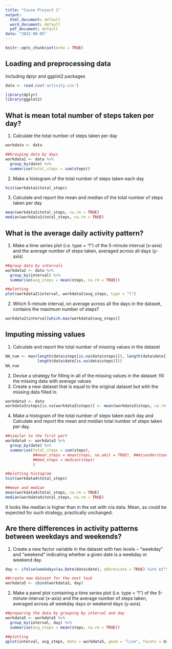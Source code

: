 ---
title: "Couse Project 1"
output:
  html_document: default
  word_document: default
  pdf_document: default
date: "2022-08-05"
---

```{r setup, include=FALSE}
knitr::opts_chunk$set(echo = TRUE)
```

## Loading and preprocessing data

Including dplyr and ggplot2 packages
```{r}
data <- read.csv('activity.csv')

library(dplyr)
library(ggplot2)
```

## What is mean total number of steps taken per day?

1. Calculate the total number of steps taken per day
```{r}
workdata <- data

##Grouping data by days
workdata1 <- data %>%
  group_by(date) %>%
  summarise(total_steps = sum(steps))
```

2. Make a histogram of the total number of steps taken each day
```{r}
hist(workdata1$total_steps)
```

3. Calculate and report the mean and median of the total number of steps taken per day
```{r}
mean(workdata1$total_steps, na.rm = TRUE)
median(workdata1$total_steps, na.rm = TRUE)
```

## What is the average daily activity pattern?

1. Make a time series plot (i.e. type = "l") of the 5-minute interval (x-axis) and the average number of steps taken, averaged across all days (y-axis)

```{r}
##group data by intervals
workdata2 <- data %>%
  group_by(interval) %>%
  summarise(avg_steps = mean(steps, na.rm = TRUE))

##plotting
plot(workdata2$interval, workdata2$avg_steps, type = "l")
```

2. Which 5-minute interval, on average across all the days in the dataset, contains the maximum number of steps?

```{r}
workdata2$interval[which.max(workdata2$avg_steps)]
```

## Imputing missing values
1. Calculate and report the total number of missing values in the dataset
```{r}
NA_num <- max(length(data$steps[is.na(data$steps)]), length(data$date[is.na(data$steps)]), 
              length(data$date[is.na(data$steps)]))
NA_num
```
2. Devise a strategy for filling in all of the missing values in the dataset: fill the missing data with average values
3. Create a new dataset that is equal to the original dataset but with the missing data filled in.
```{r}
workdata3 <- data
workdata3$steps[is.na(workdata3$steps)] <- mean(workdata3$steps, na.rm = TRUE)
```

4. Make a histogram of the total number of steps taken each day and Calculate and report the mean and median total number of steps taken per day.
```{r}
##similar to the first part
workdata4 <- workdata3 %>%
  group_by(date) %>%
  summarise(total_steps = sum(steps),
            ##mean_steps = mean(steps, na.omit = TRUE), ##misunderstood the question
            ##med_steps = median(steps)
            )

##plotting histogram
hist(workdata4$total_steps)

##mean and median
mean(workdata4$total_steps, na.rm = TRUE)
median(workdata4$total_steps, na.rm = TRUE)
```
It looks like median is higher than in the set with n/a data. Mean, as could be expected for such strategy, practically unchanged.


## Are there differences in activity patterns between weekdays and weekends?

1. Create a new factor variable in the dataset with two levels – “weekday” and “weekend” indicating whether a given date is a weekday or weekend day.

```{r}
day <- ifelse(weekdays(as.Date(data$date), abbreviate = TRUE) %in% c("Sat", "Sun"), "weekend", "weekday")

##create new dataset for the next task
workdata5 <- cbind(workdata3, day)
```

2. Make a panel plot containing a time series plot (i.e. type = "l") of the 5-minute interval (x-axis) and the average number of steps taken, averaged across all weekday days or weekend days (y-axis).

```{r}
##preparing the data by grouping by interval and day
workdata5 <- workdata5 %>%
  group_by(interval, day) %>%
  summarise(avg_steps = mean(steps, na.rm = TRUE))

##plotting
qplot(interval, avg_steps, data = workdata5, geom = "line", facets = day~.)
```